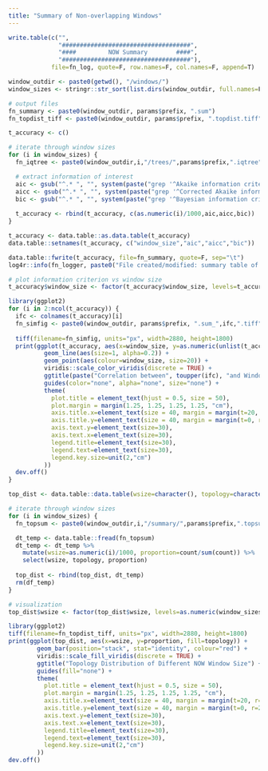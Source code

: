 ```yaml
---
title: "Summary of Non-overlapping Windows"
---
```


```r
write.table(c("",
              "####################################",
              "####         NOW Summary        ####",
              "####################################"),
            file=fn_log, quote=F, row.names=F, col.names=F, append=T)

window_outdir <- paste0(getwd(), "/windows/")
window_sizes <- stringr::str_sort(list.dirs(window_outdir, full.names=F, recursive=F), numeric=TRUE)

# output files
fn_summary <- paste0(window_outdir, params$prefix, ".sum")
fn_topdist_tiff <- paste0(window_outdir, params$prefix, ".topdist.tiff")
```

```r
t_accuracy <- c()

# iterate through window sizes
for (i in window_sizes) {
  fn_iqtree <- paste0(window_outdir,i,"/trees/",params$prefix,".iqtree")

  # extract information of interest
  aic <- gsub("^.* ", "", system(paste("grep '^Akaike information criterion'",fn_iqtree), intern = T))
  aicc <- gsub("^.* ", "", system(paste("grep '^Corrected Akaike information criterion'",fn_iqtree), intern = T))
  bic <- gsub("^.* ", "", system(paste("grep '^Bayesian information criterion'",fn_iqtree), intern = T))
  
  t_accuracy <- rbind(t_accuracy, c(as.numeric(i)/1000,aic,aicc,bic))
}

t_accuracy <- data.table::as.data.table(t_accuracy)
data.table::setnames(t_accuracy, c("window_size","aic","aicc","bic"))

data.table::fwrite(t_accuracy, file=fn_summary, quote=F, sep="\t")
log4r::info(fn_logger, paste0("File created/modified: summary table of NOW (", params$prefix, ".sum)."))

# plot information criterion vs window size
t_accuracy$window_size <- factor(t_accuracy$window_size, levels=t_accuracy$window_size)

library(ggplot2)
for (i in 2:ncol(t_accuracy)) {
  ifc <- colnames(t_accuracy)[i]
  fn_simfig <- paste0(window_outdir, params$prefix, ".sum_",ifc,".tiff")
  
  tiff(filename=fn_simfig, units="px", width=2880, height=1800)
  print(ggplot(t_accuracy, aes(x=window_size, y=as.numeric(unlist(t_accuracy[,..i])), group=1)) +
          geom_line(aes(size=1, alpha=0.2)) +
          geom_point(aes(colour=window_size, size=20)) +
          viridis::scale_color_viridis(discrete = TRUE) +
          ggtitle(paste("Correlation between", toupper(ifc), "and Window Size")) + ylab(toupper(ifc)) + xlab("Window Size (kb)") +
          guides(color="none", alpha="none", size="none") +
          theme(
            plot.title = element_text(hjust = 0.5, size = 50),
            plot.margin = margin(1.25, 1.25, 1.25, 1.25, "cm"),
            axis.title.x=element_text(size = 40, margin = margin(t=20, r=0, b=0, l=0)),
            axis.title.y=element_text(size = 40, margin = margin(t=0, r=20, b=0, l=0)),
            axis.text.y=element_text(size=30),
            axis.text.x=element_text(size=30),
            legend.title=element_text(size=30),
            legend.text=element_text(size=30),
            legend.key.size=unit(2,"cm")
          ))
  dev.off()
}
```

```r
top_dist <- data.table::data.table(wsize=character(), topology=character(), proportion=numeric())

# iterate through window sizes
for (i in window_sizes) {
  fn_topsum <- paste0(window_outdir,i,"/summary/",params$prefix,".topsum")

  dt_temp <- data.table::fread(fn_topsum)
  dt_temp <- dt_temp %>%
    mutate(wsize=as.numeric(i)/1000, proportion=count/sum(count)) %>%
    select(wsize, topology, proportion)
  
  top_dist <- rbind(top_dist, dt_temp)
  rm(df_temp)
}

# visualization
top_dist$wsize <- factor(top_dist$wsize, levels=as.numeric(window_sizes)/1000)

library(ggplot2)
tiff(filename=fn_topdist_tiff, units="px", width=2880, height=1800)
print(ggplot(top_dist, aes(x=wsize, y=proportion, fill=topology)) +
        geom_bar(position="stack", stat="identity", colour="red") +
        viridis::scale_fill_viridis(discrete = TRUE) +
        ggtitle("Topology Distribution of Different NOW Window Size") + ylab("Proportion") + xlab("Window Size (kb)") +
        guides(fill="none") +
        theme(
          plot.title = element_text(hjust = 0.5, size = 50),
          plot.margin = margin(1.25, 1.25, 1.25, 1.25, "cm"),
          axis.title.x=element_text(size = 40, margin = margin(t=20, r=0, b=0, l=0)),
          axis.title.y=element_text(size = 40, margin = margin(t=0, r=20, b=0, l=0)),
          axis.text.y=element_text(size=30),
          axis.text.x=element_text(size=30),
          legend.title=element_text(size=30),
          legend.text=element_text(size=30),
          legend.key.size=unit(2,"cm")
        ))
dev.off()
```